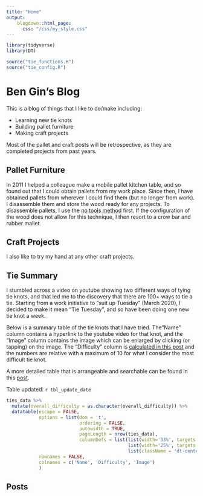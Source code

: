 ```yaml
---
title: "Home"
output:
    blogdown::html_page:
      css: "/css/my_style.css"
---
```


```r
library(tidyverse)
library(DT)

source("tie_functions.R")
source("tie_config.R")

```




# Ben Gin's Blog
This is a blog of things that I like to do/make including:

* Learning new tie knots
* Building pallet furniture
* Making craft projects

Most of the pallet and craft posts will be retrospective, as they are completed projects from past years.

## Pallet Furniture
In 2011 I helped a colleague make a mobile pallet kitchen table, and so found out that I could obtain pallets from my work place. Since then, I have obtained pallets from wherever I could find them (but no longer from work). I disassemble them and store the wood ready for any projects. To disassemble pallets, I use the [no tools method](https://www.youtube.com/watch?v=cLwKUeez1OE) first. If the configuration of the wood does not allow for this technique, I then resort to a crow bar and rubber mallet.

## Craft Projects
I also like to try my hand at any other craft projects.

## Tie Summary
I stumbled across a video on youtube showing two different ways of tying tie knots, and that led me to the discovery that there are 100+ ways to tie a tie. Starting from a work initiative to "suit up Tuesday" (March 2020), I decided to make it mean "Tie Tuesday", and so have been doing one new tie knot a week.

Below is a summary table of the tie knots that I have tried. The"Name" column contains a hyperlink to the youtube video for that knot, and the "Image" column contains the image which can be enlarged by clicking (or tapping) on the image. The "Difficulty" column is [calculated in this post](/post/tie-difficulty-calculation) and the numbers are relative with a maximum of 10 for what I consider the most difficult tie knot.

A more detailed table that is arrangeable and searchable can be found in this [post](/post/tie-detailed-table/).

Table updated: `r tbl_update_date`

```r
ties_data %>%
  mutate(overall_difficulty = as.character(overall_difficulty)) %>% 
  datatable(escape = FALSE, 
            options = list(dom = 't', 
                           ordering = FALSE, 
                           autowidth = TRUE, 
                           pageLength = nrow(ties_data), 
                           columnDefs = list(list(width='33%', targets = list(0,1)),
                                             list(width='25%', targets = list(2)),
                                             list(className = 'dt-center', targets = list(0,1)))),
            rownames = FALSE, 
            colnames = c('Name', 'Difficulty', 'Image')
            )

```



## Posts
